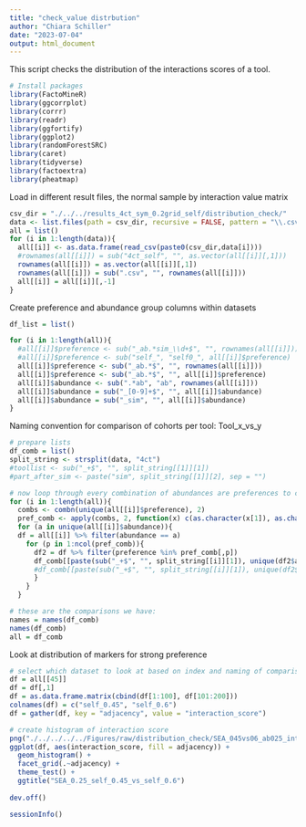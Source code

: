 ```yaml
---
title: "check_value distrbution"
author: "Chiara Schiller"
date: "2023-07-04"
output: html_document
---
```


This script checks the distribution of the interactions scores of a tool.

```r
# Install packages
library(FactoMineR)
library(ggcorrplot)
library(corrr)
library(readr)
library(ggfortify)
library(ggplot2)
library(randomForestSRC)
library(caret)
library(tidyverse)
library(factoextra)
library(pheatmap)
```

Load in  different result files, the normal sample by interaction value matrix
```r
csv_dir = "./../../results_4ct_sym_0.2grid_self/distribution_check/"
data <- list.files(path = csv_dir, recursive = FALSE, pattern = "\\.csv$")
all = list()
for (i in 1:length(data)){
  all[[i]] <- as.data.frame(read_csv(paste0(csv_dir,data[i])))
  #rownames(all[[i]]) = sub("4ct_self", "", as.vector(all[[i]][,1]))
  rownames(all[[i]]) = as.vector(all[[i]][,1])
  rownames(all[[i]]) = sub(".csv", "", rownames(all[[i]]))
  all[[i]] = all[[i]][,-1]
}

```

Create preference and abundance group columns within datasets
```r
df_list = list()

for (i in 1:length(all)){
  #all[[i]]$preference <- sub("_ab.*sim_\\d+$", "", rownames(all[[i]]))
  #all[[i]]$preference <- sub("self_", "self0_", all[[i]]$preference)
  all[[i]]$preference <- sub("_ab.*$", "", rownames(all[[i]]))
  all[[i]]$preference <- sub("_ab.*$", "", all[[i]]$preference)
  all[[i]]$abundance <- sub(".*ab", "ab", rownames(all[[i]]))
  all[[i]]$abundance = sub("_[0-9]+$", "", all[[i]]$abundance)
  all[[i]]$abundance = sub("_sim", "", all[[i]]$abundance)
}
```


Naming convention for comparison of cohorts per tool: Tool_x_vs_y
```r
# prepare lists
df_comb = list()
split_string <- strsplit(data, "4ct")
#toollist <- sub("_+$", "", split_string[[1]][1])
#part_after_sim <- paste("sim", split_string[[1]][2], sep = "")

# now loop through every combination of abundances are preferences to compare all tools withtin their abundances
for (i in 1:length(all)){
  combs <- combn(unique(all[[i]]$preference), 2)
  pref_comb <- apply(combs, 2, function(x) c(as.character(x[1]), as.character(x[2])))
  for (a in unique(all[[i]]$abundance)){
  df = all[[i]] %>% filter(abundance == a)
    for (p in 1:ncol(pref_comb)){
      df2 = df %>% filter(preference %in% pref_comb[,p]) 
      df_comb[[paste(sub("_+$", "", split_string[[i]][1]), unique(df2$abundance), unique(df2$preference)[1], "vs", unique(df2$preference)[2], sep = "_")]] = df2 %>% select(-preference, -abundance)
      #df_comb[[paste(sub("_+$", "", split_string[[i]][1]), unique(df2$abundance), paste(pref_comb[,p], sep = "_vs_"), sep = "_")]] = df2
      }
    }
  }

# these are the comparisons we have:
names = names(df_comb)
names(df_comb)
all = df_comb
```

Look at distribution of markers for strong preference

```r
# select which dataset to look at based on index and naming of comparison above
df = all[[45]]
df = df[,1]
df = as.data.frame.matrix(cbind(df[1:100], df[101:200]))
colnames(df) = c("self_0.45", "self_0.6")
df = gather(df, key = "adjacency", value = "interaction_score")

# create histogram of interaction score
png("./../../../../Figures/raw/distribution_check/SEA_045vs06_ab025_interaction_score.png", height = 650, width = 1100, res = 200)
ggplot(df, aes(interaction_score, fill = adjacency)) +
  geom_histogram() +
  facet_grid(.~adjacency) +
  theme_test() +
  ggtitle("SEA_0.25_self_0.45_vs_self_0.6")
  
dev.off()
```


```r
sessionInfo()
```

